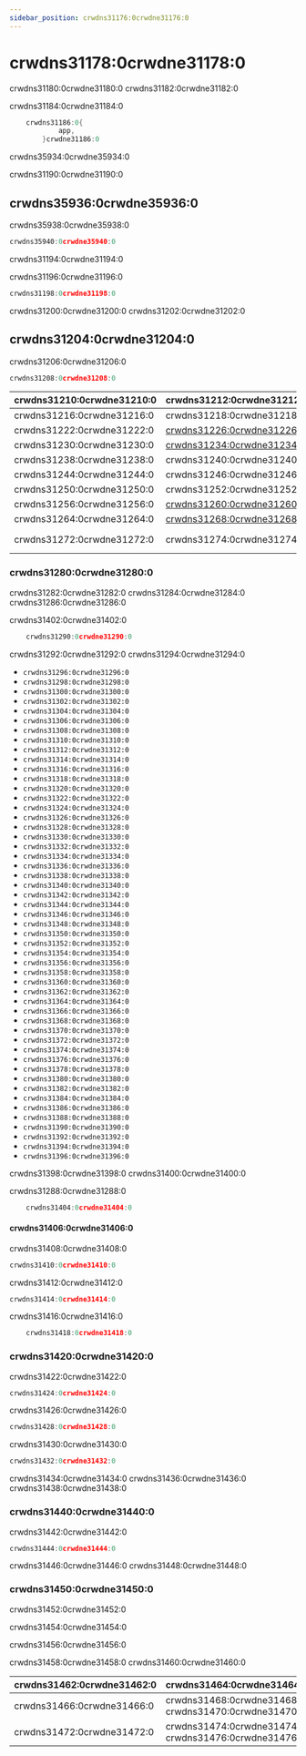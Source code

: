 ```yaml
---
sidebar_position: crwdns31176:0crwdne31176:0
---
```


# crwdns31178:0crwdne31178:0

crwdns31180:0crwdne31180:0 crwdns31182:0crwdne31182:0

crwdns31184:0crwdne31184:0

```go
    crwdns31186:0{
            app,
        }crwdne31186:0
```

crwdns35934:0crwdne35934:0

crwdns31190:0crwdne31190:0

## crwdns35936:0crwdne35936:0

crwdns35938:0crwdne35938:0

```go title="Package: github.com/wailsapp/wails/v2/pkg/menu"
crwdns35940:0crwdne35940:0
```

crwdns31194:0crwdne31194:0

crwdns31196:0crwdne31196:0

```go title="Package: github.com/wailsapp/wails/v2/pkg/menu"
crwdns31198:0crwdne31198:0
```

crwdns31200:0crwdne31200:0 crwdns31202:0crwdne31202:0

## crwdns31204:0crwdne31204:0

crwdns31206:0crwdne31206:0

```go title="Package: github.com/wailsapp/wails/v2/pkg/menu"
crwdns31208:0crwdne31208:0
```

| crwdns31210:0crwdne31210:0 | crwdns31212:0crwdne31212:0                               | crwdns31214:0crwdne31214:0                            |
| -------------------------- | -------------------------------------------------------- | ----------------------------------------------------- |
| crwdns31216:0crwdne31216:0 | crwdns31218:0crwdne31218:0                               | crwdns31220:0crwdne31220:0                            |
| crwdns31222:0crwdne31222:0 | [crwdns31226:0crwdne31226:0](crwdns31224:0crwdne31224:0) | crwdns31228:0crwdne31228:0                            |
| crwdns31230:0crwdne31230:0 | [crwdns31234:0crwdne31234:0](crwdns31232:0crwdne31232:0) | crwdns31236:0crwdne31236:0                            |
| crwdns31238:0crwdne31238:0 | crwdns31240:0crwdne31240:0                               | crwdns31242:0crwdne31242:0                            |
| crwdns31244:0crwdne31244:0 | crwdns31246:0crwdne31246:0                               | crwdns31248:0crwdne31248:0                            |
| crwdns31250:0crwdne31250:0 | crwdns31252:0crwdne31252:0                               | crwdns31254:0crwdne31254:0                            |
| crwdns31256:0crwdne31256:0 | [crwdns31260:0crwdne31260:0](crwdns31258:0crwdne31258:0) | crwdns31262:0crwdne31262:0                            |
| crwdns31264:0crwdne31264:0 | [crwdns31268:0crwdne31268:0](crwdns31266:0crwdne31266:0) | crwdns31270:0crwdne31270:0                            |
| crwdns31272:0crwdne31272:0 | crwdns31274:0crwdne31274:0                               | crwdns31276:0crwdne31276:0 crwdns31278:0crwdne31278:0 |

### crwdns31280:0crwdne31280:0

crwdns31282:0crwdne31282:0 crwdns31284:0crwdne31284:0 crwdns31286:0crwdne31286:0

crwdns31402:0crwdne31402:0

```go title="Package: github.com/wailsapp/wails/v2/pkg/menu/keys"
    crwdns31290:0crwdne31290:0
```

crwdns31292:0crwdne31292:0 crwdns31294:0crwdne31294:0

- `crwdns31296:0crwdne31296:0`
- `crwdns31298:0crwdne31298:0`
- `crwdns31300:0crwdne31300:0`
- `crwdns31302:0crwdne31302:0`
- `crwdns31304:0crwdne31304:0`
- `crwdns31306:0crwdne31306:0`
- `crwdns31308:0crwdne31308:0`
- `crwdns31310:0crwdne31310:0`
- `crwdns31312:0crwdne31312:0`
- `crwdns31314:0crwdne31314:0`
- `crwdns31316:0crwdne31316:0`
- `crwdns31318:0crwdne31318:0`
- `crwdns31320:0crwdne31320:0`
- `crwdns31322:0crwdne31322:0`
- `crwdns31324:0crwdne31324:0`
- `crwdns31326:0crwdne31326:0`
- `crwdns31328:0crwdne31328:0`
- `crwdns31330:0crwdne31330:0`
- `crwdns31332:0crwdne31332:0`
- `crwdns31334:0crwdne31334:0`
- `crwdns31336:0crwdne31336:0`
- `crwdns31338:0crwdne31338:0`
- `crwdns31340:0crwdne31340:0`
- `crwdns31342:0crwdne31342:0`
- `crwdns31344:0crwdne31344:0`
- `crwdns31346:0crwdne31346:0`
- `crwdns31348:0crwdne31348:0`
- `crwdns31350:0crwdne31350:0`
- `crwdns31352:0crwdne31352:0`
- `crwdns31354:0crwdne31354:0`
- `crwdns31356:0crwdne31356:0`
- `crwdns31358:0crwdne31358:0`
- `crwdns31360:0crwdne31360:0`
- `crwdns31362:0crwdne31362:0`
- `crwdns31364:0crwdne31364:0`
- `crwdns31366:0crwdne31366:0`
- `crwdns31368:0crwdne31368:0`
- `crwdns31370:0crwdne31370:0`
- `crwdns31372:0crwdne31372:0`
- `crwdns31374:0crwdne31374:0`
- `crwdns31376:0crwdne31376:0`
- `crwdns31378:0crwdne31378:0`
- `crwdns31380:0crwdne31380:0`
- `crwdns31382:0crwdne31382:0`
- `crwdns31384:0crwdne31384:0`
- `crwdns31386:0crwdne31386:0`
- `crwdns31388:0crwdne31388:0`
- `crwdns31390:0crwdne31390:0`
- `crwdns31392:0crwdne31392:0`
- `crwdns31394:0crwdne31394:0`
- `crwdns31396:0crwdne31396:0`

crwdns31398:0crwdne31398:0 crwdns31400:0crwdne31400:0

crwdns31288:0crwdne31288:0

```go title="Package: github.com/wailsapp/wails/v2/pkg/menu/keys"
    crwdns31404:0crwdne31404:0
```

#### crwdns31406:0crwdne31406:0

crwdns31408:0crwdne31408:0

```go title="Package: github.com/wailsapp/wails/v2/pkg/menu/keys"
crwdns31410:0crwdne31410:0
```

crwdns31412:0crwdne31412:0

```go title="Package: github.com/wailsapp/wails/v2/pkg/menu/keys"
crwdns31414:0crwdne31414:0
```

crwdns31416:0crwdne31416:0

```go title="Package: github.com/wailsapp/wails/v2/pkg/menu/keys"
    crwdns31418:0crwdne31418:0
```

### crwdns31420:0crwdne31420:0

crwdns31422:0crwdne31422:0

```go title="Package: github.com/wailsapp/wails/v2/pkg/menu"
crwdns31424:0crwdne31424:0
```

crwdns31426:0crwdne31426:0

```go title="Package: github.com/wailsapp/wails/v2/pkg/menu"
crwdns31428:0crwdne31428:0
```

crwdns31430:0crwdne31430:0

```go title="Package: github.com/wailsapp/wails/v2/pkg/menu"
crwdns31432:0crwdne31432:0
```

crwdns31434:0crwdne31434:0 crwdns31436:0crwdne31436:0 crwdns31438:0crwdne31438:0

### crwdns31440:0crwdne31440:0

crwdns31442:0crwdne31442:0

```go title="Package: github.com/wailsapp/wails/v2/pkg/menu"
crwdns31444:0crwdne31444:0
```

crwdns31446:0crwdne31446:0 crwdns31448:0crwdne31448:0

### crwdns31450:0crwdne31450:0

crwdns31452:0crwdne31452:0

crwdns31454:0crwdne31454:0

crwdns31456:0crwdne31456:0

crwdns31458:0crwdne31458:0 crwdns31460:0crwdne31460:0

| crwdns31462:0crwdne31462:0 | crwdns31464:0crwdne31464:0                            |
| -------------------------- | ----------------------------------------------------- |
| crwdns31466:0crwdne31466:0 | crwdns31468:0crwdne31468:0 crwdns31470:0crwdne31470:0 |
| crwdns31472:0crwdne31472:0 | crwdns31474:0crwdne31474:0 crwdns31476:0crwdne31476:0 |
